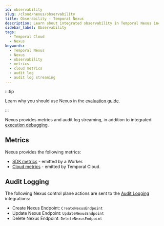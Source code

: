 ```yaml
---
id: observability
slug: /cloud/nexus/observability
title: Obserability - Temporal Nexus
description: Learn about integrated observability in Temporal Nexus including cloud metrics and audit log streaming.
sidebar_label: Observability
tags:
  - Temporal Cloud
  - Nexus
keywords:
  - Temporal Nexus
  - Nexus
  - observability
  - metrics
  - cloud metrics
  - audit log
  - audit log streaming
---
```


:::tip

Learn why you should use Nexus in the [evaluation guide](/evaluate/nexus).

:::

Nexus provides metrics and audit log streaming, in addition to integrated [execution debugging](/nexus/execution-debugging).

## Metrics

Nexus provides the following metrics:

- [SDK metrics](/nexus/metrics#sdk-metrics) \- emitted by a Worker.
- [Cloud metrics](/nexus/metrics#cloud-metrics) \- emitted by Temporal Cloud.

## Audit Logging

The following Nexus control plane actions are sent to the [Audit Logging](/cloud/audit-logging) integrations:

- Create Nexus Endpoint: `CreateNexusEndpoint`
- Update Nexus Endpoint: `UpdateNexusEndpoint`
- Delete Nexus Endpoint: `DeleteNexusEndpoint`
